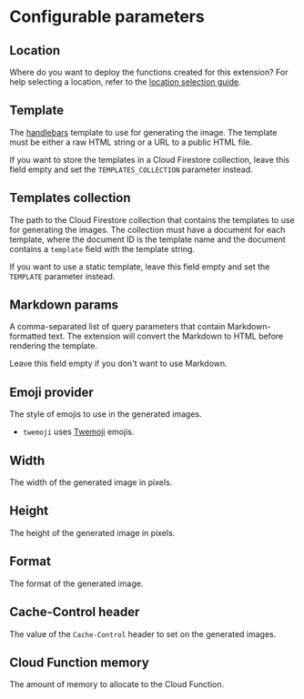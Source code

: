 # Configurable parameters

## Location

Where do you want to deploy the functions created for this extension? For help selecting a location, refer to the [location selection guide](https://firebase.google.com/docs/functions/locations).

## Template

The [handlebars](https://handlebarsjs.com/) template to use for generating the image. The template must be either a raw HTML string or a URL to a public HTML file.

If you want to store the templates in a Cloud Firestore collection, leave this field empty and set the `TEMPLATES_COLLECTION` parameter instead.

## Templates collection

The path to the Cloud Firestore collection that contains the templates to use for generating the images. The collection must have a document for each template, where the document ID is the template name and the document contains a `template` field with the template string.

If you want to use a static template, leave this field empty and set the `TEMPLATE` parameter instead.

## Markdown params

A comma-separated list of query parameters that contain Markdown-formatted text. The extension will convert the Markdown to HTML before rendering the template.

Leave this field empty if you don't want to use Markdown.

## Emoji provider

The style of emojis to use in the generated images.

- `twemoji` uses [Twemoji](https://twemoji.twitter.com/) emojis.

## Width

The width of the generated image in pixels.

## Height

The height of the generated image in pixels.

## Format

The format of the generated image.

## Cache-Control header

The value of the `Cache-Control` header to set on the generated images.

## Cloud Function memory

The amount of memory to allocate to the Cloud Function.
